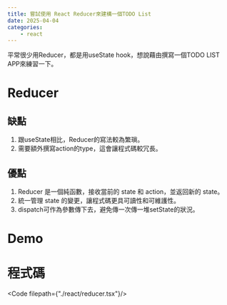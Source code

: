 ```yaml
---
title: 嘗試使用 React Reducer來建構一個TODO List
date: 2025-04-04
categories:
    - react
---
```



平常很少用Reducer，都是用useState hook，想說藉由撰寫一個TODO LIST APP來練習一下。

# Reducer

## 缺點
1. 跟useState相比，Reducer的寫法較為繁瑣。
2. 需要額外撰寫action的type，這會讓程式碼較冗長。

## 優點
1. Reducer 是一個純函數，接收當前的 state 和 action，並返回新的 state。
2. 統一管理 state 的變更，讓程式碼更具可讀性和可維護性。
3. dispatch可作為參數傳下去，避免傳一次傳一堆setState的狀況。

# Demo

<PlayGround>
	<Reducer/>
</PlayGround>

# 程式碼

<Code filepath={"./react/reducer.tsx"}/>
